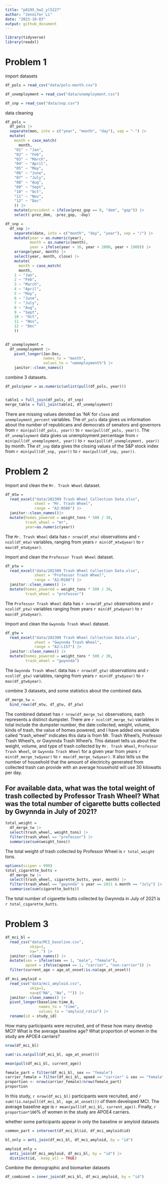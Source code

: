 ```yaml
---
title: "p8105_hw2_yl5227"
author: "Jennifer Li"
date: "2023-10-03"
output: github_document
---
```


```r
library(tidyverse)
library(readxl)
```


# Problem 1


import datasets

```r
df_pols = read_csv("data/pols-month.csv")

df_unemployment = read_csv("data/unemployment.csv")

df_snp = read_csv("data/snp.csv")
```


data cleaning

```r
df_pols =
  df_pols |> 
  separate(mon, into = c("year", "month", "day"), sep = "-") |> 
  mutate(
    month = case_match(
      month,
    "01" ~ "Jan",
    "02" ~ "Feb",
    "03" ~ "March",
    "04" ~ "April",
    "05" ~ "May",
    "06" ~ "June",
    "07" ~ "July",
    "08" ~ "Aug",
    "09" ~ "Sept",
    "10" ~ "Oct",
    "11" ~ "Nov",
    "12" ~ "Dec"
    )) |> 
    mutate(president = ifelse(prez_gop == 0, "dem", "gop")) |>
    select(-prez_dem, -prez_gop, -day)

```


```r
df_snp =
  df_snp |> 
    separate(date, into = c("month", "day", "year"), sep = "/") |> 
    mutate(year = as.numeric(year), 
           month = as.numeric(month),
           year = ifelse(year < 16, year + 2000, year + 1900)) |> 
    arrange(year, month) |> 
    select(year, month, close) |> 
    mutate(
      month = case_match(
      month,
    1 ~ "Jan",
    2 ~ "Feb",
    3 ~ "March",
    4 ~ "April",
    5 ~ "May",
    6 ~ "June",
    7 ~ "July",
    8 ~ "Aug",
    9 ~ "Sept",
    10 ~ "Oct",
    11 ~ "Nov",
    12 ~ "Dec"
    ))
    
```

```r
df_unemployment =
  df_unemployment |> 
    pivot_longer(Jan:Dec, 
                 names_to = "month",
                 values_to = "umemployment%") |> 
    janitor::clean_names()
```

combine 3 datasets.

```r
df_pols$year = as.numeric(unlist(pull(df_pols, year)))


table1 = full_join(df_pols, df_snp)
merge_table = full_join(table1, df_unemployment)
```


There are missing values denoted as 'NA' for `close` and `unemployment_percent` variables. The `df_pols` data gives us information about the number of republicans and democrats of senators and governors from `r min(pull(df_pols, year))` to `r max(pull(df_pols, year))`. The `df_unemployment` data gives us unemployment percentage from `r min(pull(df_unemployment, year))` to `r max(pull(df_unemployment, year))` by month. The `df_snp` data gives the closing values of the S&P stock index from `r min(pull(df_snp, year))` to `r max(pull(df_snp, year))`.



# Problem 2

Import and clean the `Mr. Trash Wheel` dataset.

```r
df_mtw = 
  read_excel("data/202309 Trash Wheel Collection Data.xlsx", 
             sheet = "Mr. Trash Wheel", 
             range = "A2:N586") |> 
  janitor::clean_names()|> 
  mutate(homes_powered = weight_tons * 500 / 30,
         trash_wheel = "mr",
         year=as.numeric(year)) 
```

The `Mr. Trash Wheel` data has `r nrow(df_mtw)` observations and `r ncol(df_mtw)` variables, ranging from years `r min(df_mtw$year)` to `r max(df_mtw$year)`. 



Import and clean the `Professor Trash Wheel` dataset.

```r
df_ptw = 
  read_excel("data/202309 Trash Wheel Collection Data.xlsx", 
             sheet = "Professor Trash Wheel", 
             range = "A2:M108") |> 
  janitor::clean_names() |> 
  mutate(homes_powered = weight_tons * 500 / 30,
         trash_wheel = "professor")
```

The `Professor Trash Wheel` data has `r nrow(df_ptw)` observations and `r ncol(df_ptw)` variables ranging from years `r min(df_ptw$year)` to `r max(df_ptw$year)`. 


Import and clean the `Gwynnda Trash Wheel` dataset.

```r
df_gtw = 
  read_excel("data/202309 Trash Wheel Collection Data.xlsx", 
             sheet = "Gwynnda Trash Wheel", 
             range = "A2:L157") |> 
  janitor::clean_names() |> 
  mutate(homes_powered = weight_tons * 500 / 30,
         trash_wheel = "gwynnda")
```

The `Gwynnda Trash Wheel` data has `r nrow(df_gtw)` observations and `r ncol(df_gtw)` variables, ranging from years `r min(df_gtw$year)` to `r max(df_gtw$year)`.


combine 3 datasets, and some statistics about the combined data.

```r
df_merge_tw =
  bind_rows(df_mtw, df_gtw, df_ptw)
```

The combined dataset has `r nrow(df_merge_tw) ` observations, each represents a distinct dumpster. There are `r ncol(df_merge_tw) ` variables in total include the dumpster number, the date collected, weight, volume, kinds of trash, the value of homes powered, and I have added one variable called "trash_wheel" indicates this data is from Mr. Trash Wheel's, Professor Trash Wheel's, or Gwynnda Trash Wheel's. This dataset tells us about the weight, volume, and type of trash collected by `Mr. Trash Wheel`, `Professor Trash Wheel`, or `Gwynnda Trash Wheel` for a given year from years `r min(df_merge_tw$year)` to `r max(df_merge_tw$year)`. It also tells us the number of household that the amount of electricity generated from collected trash can provide with an average household will use 30 kilowatts per day. 



## For available data, what was the total weight of trash collected by Professor Trash Wheel? What was the total number of cigarette butts collected by Gwynnda in July of 2021?

```r
total_weight = 
  df_merge_tw |> 
  select(trash_wheel, weight_tons) |> 
  filter(trash_wheel == "professor") |> 
  summarise(sum(weight_tons))
```

The total weight of trash collected by Professor Wheel is `r total_weight` tons.

```r
options(scipen = 999)
total_cigarette_butts = 
  df_merge_tw |> 
  select(trash_wheel, cigarette_butts, year, month) |> 
  filter(trash_wheel == "gwynnda" & year == 2021 & month == "July") |> 
  summarise(sum(cigarette_butts))
```

The total number of cigarette butts collected by Gwynnda in July of 2021 is `r total_cigarette_butts`.


# Problem 3

```r
df_mci_bl =
  read_csv("data/MCI_baseline.csv",
           skip=1,
           na=".") |> 
  janitor::clean_names() |> 
  mutate(sex = ifelse(sex == 1, "male", "female"),
         apoe4 = ifelse(apoe4 == 1, "carrier", "non-carrier")) |> 
  filter(current_age < age_at_onset|is.na(age_at_onset))
```

```r
df_mci_amyloid =
  read_csv("data/mci_amyloid.csv",
           skip=1,
           na=c("NA", "Na", "")) |> 
  janitor::clean_names() |> 
  pivot_longer(baseline:time_8,
               names_to = "time",
               values_to = "amyloid_ratio") |> 
  rename(id = study_id)
```


How many participants were recruited, and of these how many develop MCI? What is the average baseline age? What proportion of women in the study are APOE4 carriers?

```r
nrow(df_mci_bl)

sum(!is.na(pull(df_mci_bl, age_at_onset)))

mean(pull(df_mci_bl, current_age))

female_part = filter(df_mci_bl, sex == "female")
carrier_female = filter(df_mci_bl, apoe4 == "carrier" & sex == "female")
proportion <- nrow(carrier_female)/nrow(female_part)
proportion
```

In this study, `r nrow(df_mci_bl)` participants were recruited, and `r sum(!is.na(pull(df_mci_bl, age_at_onset)))` of them developed MCI. The average baseline age is `r mean(pull(df_mci_bl, current_age))`. Finally, `r proportion*100`% of women in the study are APOE4 carriers.

whether some participants appear in only the baseline or amyloid datasets

```r
common_part = intersect(df_mci_bl$id, df_mci_amyloid$id)

bl_only = anti_join(df_mci_bl, df_mci_amyloid, by = "id")

amyloid_only = 
  anti_join(df_mci_amyloid, df_mci_bl, by = "id") |> 
  distinct(id, .keep_all = TRUE)
```


Combine the demographic and biomarker datasets

```r
df_combined = inner_join(df_mci_bl, df_mci_amyloid, by = "id")
```

